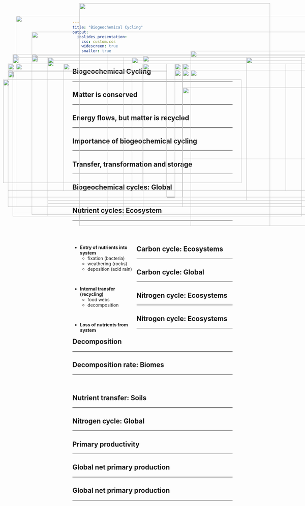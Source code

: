 ```yaml
---
title: "Biogeochemical Cycling"
output: 
  ioslides_presentation:
    css: custom.css
    widescreen: true
    smaller: true
---
```


## Biogeochemical Cycling
<hr>

<IMG STYLE="position:absolute; TOP:190px; LEFT:150px; WIDTH:800px; HEIGHT:450px" SRC="images/carbonatmos.jpg">

## Matter is conserved
<hr>

<IMG STYLE="position:absolute; TOP:220px; LEFT:25px; WIDTH:500px; HEIGHT:400px" SRC="images/nutrients.jpg">

<IMG STYLE="position:absolute; TOP:220px; LEFT:550px; WIDTH:500px; HEIGHT:400px" SRC="images/matterconserved.jpg">

## Energy flows, but matter is recycled
<hr>

<IMG STYLE="position:absolute; TOP:200px; LEFT:25px; WIDTH:550px; HEIGHT:450px" SRC="images/energy.png">

<IMG STYLE="position:absolute; TOP:160px; LEFT:600px; WIDTH:400px; HEIGHT:550px" SRC="images/general_cycle.jpg">

## 

<IMG STYLE="position:absolute; TOP:100px; LEFT:100px; WIDTH:900px; HEIGHT:500px" SRC="images/biogeo2.png">

## Importance of biogeochemical cycling
<hr>

<IMG STYLE="position:absolute; TOP:180px; LEFT:150px; WIDTH:800px; HEIGHT:450px" SRC="images/limitation_globe2.png">

## Transfer, transformation and storage
<hr>

<IMG STYLE="position:absolute; TOP:200px; LEFT:50px; WIDTH:400px; HEIGHT:400px" SRC="images/n_forms.gif">

<IMG STYLE="position:absolute; TOP:200px; LEFT:550px; WIDTH:500px; HEIGHT:400px" SRC="images/storage.jpg">

## Biogeochemical cycles: Global
<hr>

<IMG STYLE="position:absolute; TOP:170px; LEFT:100px; WIDTH:900px; HEIGHT:500px" SRC="images/spheres.png">

## Nutrient cycles: Ecosystem
<hr>
<br />
<br />

<div style="float: left; width: 40%;">

* **Entry of nutrients into system**
    + fixation (bacteria)
    + weathering (rocks)
    + deposition (acid rain)

<br />

* **Internal transfer (recycling)**
    + food webs
    + decomposition
 
 <br />
 
* **Loss of nutrients from system**

</div>

<IMG STYLE="position:absolute; TOP:175px; LEFT:450px; WIDTH:550px; HEIGHT:500px" SRC="images/nutrient_cycle1.png">

## Carbon cycle: Ecosystems
<hr>

<!-- <IMG STYLE="position:absolute; TOP:200px; LEFT:50px; WIDTH:450px; HEIGHT:450px" SRC="images/carboncycle.png"> -->

<IMG STYLE="position:absolute; TOP:200px; LEFT:25px; WIDTH:500px; HEIGHT:400px" SRC="images/tree_photosyn.png">

<IMG STYLE="position:absolute; TOP:200px; LEFT:575px; WIDTH:500px; HEIGHT:400px" SRC="images/ocean.jpg">

## Carbon cycle: Global
<hr>

<IMG STYLE="position:absolute; TOP:175px; LEFT:100px; WIDTH:900px; HEIGHT:500px" SRC="images/carboncycle.jpg">

## 

<IMG STYLE="position:absolute; TOP:50px; LEFT:50px; WIDTH:1000px; HEIGHT:600px" SRC="images/2019.png">

##

<IMG STYLE="position:absolute; TOP:10px; LEFT:250px; WIDTH:600px; HEIGHT:700px" SRC="images/storedC.png">

## Nitrogen cycle: Ecosystems
<hr>

<IMG STYLE="position:absolute; TOP:220px; LEFT:25px; WIDTH:500px; HEIGHT:400px" SRC="images/Nitrogen-cycle2.png">

<IMG STYLE="position:absolute; TOP:220px; LEFT:575px; WIDTH:500px; HEIGHT:400px" SRC="images/n-fixers.png">

## Nitrogen cycle: Ecosystems
<hr>

<IMG STYLE="position:absolute; TOP:220px; LEFT:25px; WIDTH:500px; HEIGHT:400px" SRC="images/Nitrogen-cycle2.png">

<IMG STYLE="position:absolute; TOP:220px; LEFT:600px; WIDTH:450px; HEIGHT:400px" SRC="images/nitro_aquatic.png">

## Decomposition
<hr>

<IMG STYLE="position:absolute; TOP:250px; LEFT:10px; WIDTH:750px; HEIGHT:325px" SRC="images/decomp.png">

<IMG STYLE="position:absolute; TOP:180px; LEFT:775px; WIDTH:300px; HEIGHT:450px" SRC="images/decomposers.png">

## Decomposition rate: Biomes
<hr>
<br />

<IMG STYLE="position:absolute; TOP:200px; LEFT:200px; WIDTH:700px; HEIGHT:400px" SRC="images/decomp_biomes.jpg"> 

## Nutrient transfer: Soils
<hr>

<IMG STYLE="position:absolute; TOP:180px; LEFT:150px; WIDTH:800px; HEIGHT:500px" SRC="images/uptake.jpg">

## Nitrogen cycle: Global
<hr>

<IMG STYLE="position:absolute; TOP:200px; LEFT:25px; WIDTH:500px; HEIGHT:400px" SRC="images/globalN.png">

<IMG STYLE="position:absolute; TOP:200px; LEFT:575px; WIDTH:500px; HEIGHT:400px" SRC="images/algalbloom.jpg">

## Primary productivity
<hr>

<IMG STYLE="position:absolute; TOP:180px; LEFT:415px; WIDTH:600px; HEIGHT:450px" SRC="images/npp.jpg">

<IMG STYLE="position:absolute; TOP:170px; LEFT:40px; WIDTH:300px; HEIGHT:500px" SRC="images/GPP.gif">

## 

<IMG STYLE="position:absolute; TOP:100px; LEFT:100px; WIDTH:900px; HEIGHT:500px" SRC="images/massonearth.png">

## Global net primary production
<hr>

<IMG STYLE="position:absolute; TOP:225px; LEFT:25px; WIDTH:500px; HEIGHT:350px" SRC="images/oceans_vs_land.jpg">

<IMG STYLE="position:absolute; TOP:275px; LEFT:575px; WIDTH:450px; HEIGHT:225px" SRC="images/Global-Patterns-of-NPP.jpg">

## Global net primary production
<hr>

<IMG STYLE="position:absolute; TOP:180px; LEFT:40px; WIDTH:350px; HEIGHT:500px" SRC="images/NPP_seasons.png">

<IMG STYLE="position:absolute; TOP:200px; LEFT:450px; WIDTH:600px; HEIGHT:400px" SRC="images/npp_biome.jpg">

<!-- ## Net primary production and global change -->
<!-- <hr> -->

<!-- <IMG STYLE="position:absolute; TOP:180px; LEFT:150px; WIDTH:800px; HEIGHT:500px" SRC="images/leafarea.jpg"> -->

<!-- ## Net primary production and humans (HANPP) -->
<!-- <hr> -->

<!-- <IMG STYLE="position:absolute; TOP:250px; LEFT:100px; WIDTH:900px; HEIGHT:350px" SRC="images/hanpp.png"> -->

<!-- ## Eutrophication -->
<!-- <hr> -->

<!-- <IMG STYLE="position:absolute; TOP:180px; LEFT:150px; WIDTH:800px; HEIGHT:500px" SRC="images/erie.jpg"> -->


